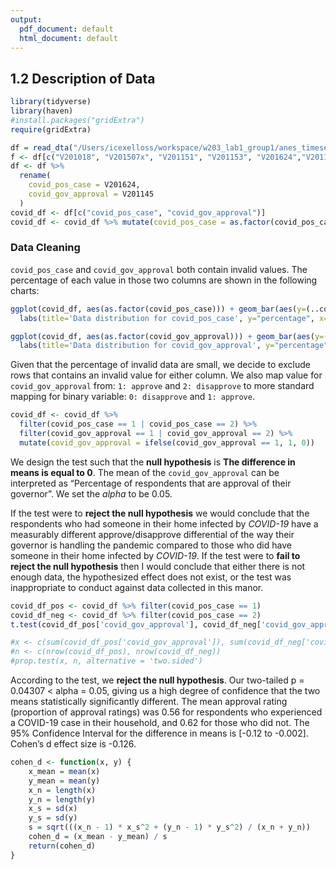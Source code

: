 ```yaml
---
output:
  pdf_document: default
  html_document: default
---
```

## 1.2 Description of Data

```r
library(tidyverse)
library(haven)
#install.packages("gridExtra")
require(gridExtra)
```

```r
df = read_dta("/Users/icexelloss/workspace/w203_lab1_group1/anes_timeseries_2020_stata_20210211.dta")
f <- df[c("V201018", "V201507x", "V201151", "V201153", "V201624","V201145")]
df <- df %>%
  rename(
    covid_pos_case = V201624,
    covid_gov_approval = V201145
  )
covid_df <- df[c("covid_pos_case", "covid_gov_approval")]
covid_df <- covid_df %>% mutate(covid_pos_case = as.factor(covid_pos_case)) %>% mutate(covid_gov_approval = as.factor(covid_gov_approval))
```

### Data Cleaning
`covid_pos_case` and `covid_gov_approval` both contain invalid values. The percentage of each value in those two columns are shown in the following charts:

```r
ggplot(covid_df, aes(as.factor(covid_pos_case))) + geom_bar(aes(y=(..count..)/sum(..count..))) + scale_x_discrete('covid_pos_case', limits=c('-9', '-5', '1', '2'), labels=c("refused", 'interview breakoff', 'positive', 'negative')) + 
  labs(title='Data distribution for covid_pos_case', y="percentage", x='covid_pos_case value')
```

```r
ggplot(covid_df, aes(as.factor(covid_gov_approval))) + geom_bar(aes(y=(..count..)/sum(..count..))) + scale_x_discrete('covid_gov_approval', limits=c('-9', '-8', '1', '2'), labels=c("refused", 'don\'t know', 'approve', 'disapprove')) + 
  labs(title='Data distribution for covid_gov_approval', y="percentage", x='covid_pos_case value')
```

Given that the percentage of invalid data are small, we decide to exclude rows that contains an invalid value for either column. We also map value for `covid_gov_approval` from: `1: approve` and `2: disapprove` to more standard mapping for binary variable: `0: disapprove` and `1: approve`.

```r
covid_df <- covid_df %>% 
  filter(covid_pos_case == 1 | covid_pos_case == 2) %>% 
  filter(covid_gov_approval == 1 | covid_gov_approval == 2) %>% 
  mutate(covid_gov_approval = ifelse(covid_gov_approval == 1, 1, 0))
```

We design the test such that the **null hypothesis** is **The difference in means is equal to 0**. The mean of the `covid_gov_approval` can be interpreted as "Percentage of respondents that are approval of their governor". We set the *alpha* to be 0.05. 

If the test were to **reject the null hypothesis** we would conclude that the respondents who had someone in their home infected by *COVID-19* have a measurably different approve/disapprove differential of the way their governor is handling the pandemic compared to those who did have someone in their home infected by *COVID-19*. If the test were to **fail to reject the null hypothesis** then I would conclude that either there is not enough data, the hypothesized effect does not exist, or the test was inappropriate to conduct against data collected in this manor.

```r

covid_df_pos <- covid_df %>% filter(covid_pos_case == 1)
covid_df_neg <- covid_df %>% filter(covid_pos_case == 2)
t.test(covid_df_pos['covid_gov_approval'], covid_df_neg['covid_gov_approval'], alternative = 'two.sided')

#x <- c(sum(covid_df_pos['covid_gov_approval']), sum(covid_df_neg['covid_gov_approval']))
#n <- c(nrow(covid_df_pos), nrow(covid_df_neg))
#prop.test(x, n, alternative = 'two.sided')
```

According to the test, we **reject the null hypothesis**. Our two-tailed p = 0.04307 < alpha = 0.05, giving us a high degree of confidence that the two means statistically significantly different. The mean approval rating (proportion of approval ratings) was 0.56 for respondents who experienced a COVID-19 case in their household, and 0.62 for those who did not. The 95% Confidence Interval for the difference in means is [-0.12 to -0.002]. Cohen’s d effect size is -0.126. 

```r
cohen_d <- function(x, y) {
    x_mean = mean(x)
    y_mean = mean(y)
    x_n = length(x)
    y_n = length(y)
    x_s = sd(x)
    y_s = sd(y)
    s = sqrt(((x_n - 1) * x_s^2 + (y_n - 1) * y_s^2) / (x_n + y_n))
    cohen_d = (x_mean - y_mean) / s
    return(cohen_d)
}
```


